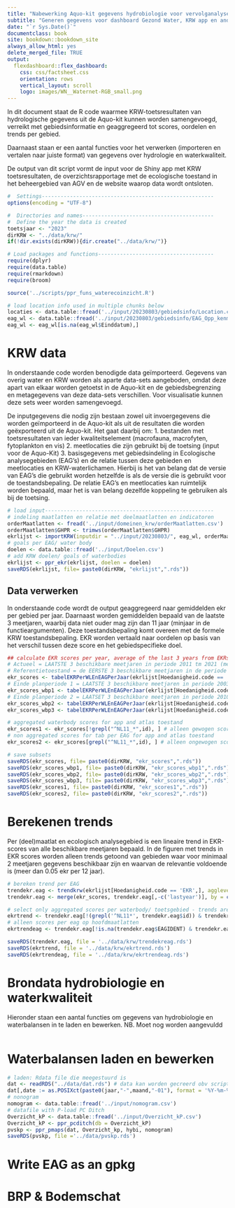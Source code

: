 ```yaml
---
title: "Nabewerking Aquo-kit gegevens hydrobiologie voor vervolganalyse"
subtitle: "Generen gegevens voor dashboard Gezond Water, KRW app en andere visualisaties"
date: "`r Sys.Date()`"
documentclass: book
site: bookdown::bookdown_site
always_allow_html: yes
delete_merged_file: TRUE
output: 
  flexdashboard::flex_dashboard:
    css: css/factsheet.css
    orientation: rows
    vertical_layout: scroll
    logo: images/WN__Waternet-RGB_small.png
---
```


In dit document staat de R code waarmee KRW-toetsresultaten van hydrologische gegevens uit de Aquo-kit kunnen worden samengevoegd, verreikt met gebiedsinformatie en geaggregeerd tot scores, oordelen en trends per gebied. 

Daarnaast staan er een aantal functies voor het verwerken (importeren en vertalen naar juiste format) van gegevens over hydrologie en waterkwaliteit. 

De output van dit script vormt de input voor de Shiny app met KRW toetsresultaten, de overzichtsrapportage met de ecologische toestand in het beheergebied van AGV en de website waarop data wordt ontsloten. 

```r
#  Settings-------------------------------------------------------
options(encoding = "UTF-8")

#  Directories and names------------------------------------------
#  Define the year the data is created 
toetsjaar <- "2023"
dirKRW <- "../data/krw/"
if(!dir.exists(dirKRW)){dir.create("../data/krw/")}

# Load packages and functions-------------------------------------
require(dplyr)
require(data.table)
require(rmarkdown)
require(broom)

source('../scripts/ppr_funs_waterecoinzicht.R')
```

```r
# load location info used in multiple chunks below
locaties <- data.table::fread('../input/20230803/gebiedsinfo/Location.csv')
eag_wl <- data.table::fread('../input/20230803/gebiedsinfo/EAG_Opp_kenmerken_20220811.csv')
eag_wl <- eag_wl[is.na(eag_wl$Einddatum),]
```

# KRW data

In onderstaande code worden benodigde data geïmporteerd. Gegevens van overig water en KRW worden als aparte data-sets aangeboden, omdat deze apart van elkaar worden getoetst in de Aquo-kit en de gebiedsbegrenzing en metagegevens van deze data-sets verschillen. Voor visualisatie kunnen deze sets weer worden samengevoegd. 

De inputgegevens die nodig zijn bestaan zowel uit invoergegevens die worden geïmporteerd in de Aquo-kit als uit de resultaten die worden geëxporteerd uit de Aquo-kit. Het gaat daarbij om:
1. bestanden met toetsresultaten van ieder kwaliteitselement (macrofauna, macrofyten, fytoplankton en vis) 
2. meetlocaties die zijn gebruikt bij de toetsing (input voor de Aquo-Kit)
3. basisgegevens met gebiedsindeling in Ecologische analysegebieden (EAG's) en de relatie tussen deze gebieden en meetlocaties en KRW-waterlichamen. Hierbij is het van belang dat de versie van EAG's die gebruikt worden hetzelfde is als de versie die is gebruikt voor de toestandsbepaling. De relatie EAG's en meetlocaties kan ruimtelijk worden bepaald, maar het is van belang dezelfde koppeling te gebruiken als bij de toetsing.

```r
# load input------------------------------------------------------
# indeling maatlatten en relatie met deelmaatlatten en indicatoren
orderMaatlatten <- fread('../input/domeinen_krw/orderMaatlatten.csv') 
orderMaatlatten$GHPR <- trimws(orderMaatlatten$GHPR)
ekrlijst <- importKRW(inputdir = "../input/20230803/", eag_wl, orderMaatlatten)
# goals per EAG/ water body
doelen <- data.table::fread('../input/Doelen.csv')
# add KRW doelen/ goals of waterbodies
ekrlijst <- ppr_ekr(ekrlijst, doelen = doelen) 
saveRDS(ekrlijst, file= paste0(dirKRW, "ekrlijst",".rds"))

```

## Data verwerken

In onderstaande code wordt de output geaggregeerd naar gemiddelden ekr per gebied per jaar. Daarnaast worden gemiddelden bepaald van de laatste 3 meetjaren, waarbij data niet ouder mag zijn dan 11 jaar (minjaar in de functieargumenten). Deze toestandsbepaling komt overeen met de formele KRW toestandsbepaling. EKR worden vertaald naar oordelen op basis van het verschil tussen deze score en het gebiedspecifieke doel.

```r
## calculate EKR scores per year, average of the last 3 years from EKRset
# Actueel = LAATSTE 3 beschikbare meetjaren in periode 2011 tm 2021 (meeste recente beschikbare gegevens)
# Referentietoestand = de EERSTE 3 beschikbare meetjaren in de periode 2006 tm 2013 (gelijk aan referentie voor overige wateren)
ekr_scores <- tabelEKRPerWLEnEAGPerJaar(ekrlijst[Hoedanigheid.code == 'EKR',], detail = "deel", minjaar = 2012)
# Einde planperiode 1 = LAATSTE 3 beschikbare meetjaren in periode 2003 tm 2014 (gelijk aan Toestand 2015 factsheets in WKP*) -2009tm2015
ekr_scores_wbp1 <- tabelEKRPerWLEnEAGPerJaar(ekrlijst[Hoedanigheid.code == 'EKR' & jaar > 2005 & jaar < 2015,], detail = "deel", minjaar = 2004)
# Einde planperiode 2 = LAATSET 3 beschikbare meetjaren in periode 2010 tm 2020 (gelijk aan Toestand 2021 factsheets in WKP*) -2016tm2021
ekr_scores_wbp2 <- tabelEKRPerWLEnEAGPerJaar(ekrlijst[Hoedanigheid.code == 'EKR' & jaar > 2014 & jaar < 2021,], detail = "deel", minjaar = 2010)
ekr_scores_wbp3 <- tabelEKRPerWLEnEAGPerJaar(ekrlijst[Hoedanigheid.code == 'EKR' & jaar > 2019 & jaar < 2027,], detail = "deel", minjaar = 2012)

# aggregated waterbody scores for app and atlas toestand
ekr_scores1 <- ekr_scores[!grepl("^NL11_*",id), ] # alleen gewogen scores selecteren
# non aggregated scores for tab per EAG for app and atlas toestand
ekr_scores2 <- ekr_scores[grepl("^NL11_*",id), ] # alleen ongewogen scores selecteren

# save subsets
saveRDS(ekr_scores, file= paste0(dirKRW, "ekr_scores",".rds"))
saveRDS(ekr_scores_wbp1, file= paste0(dirKRW, "ekr_scores_wbp1",".rds"))
saveRDS(ekr_scores_wbp2, file= paste0(dirKRW, "ekr_scores_wbp2",".rds"))
saveRDS(ekr_scores_wbp3, file= paste0(dirKRW, "ekr_scores_wbp3",".rds"))
saveRDS(ekr_scores1, file= paste0(dirKRW, "ekr_scores1",".rds"))
saveRDS(ekr_scores2, file= paste0(dirKRW, "ekr_scores2",".rds"))

```

# Berekenen trends

Per (deel)maatlat en ecologisch analysegebied is een lineaire trend in EKR-scores van alle beschikbare meetjaren bepaald. In de figuren met trends in EKR scores worden alleen trends getoond van gebieden waar voor minimaal 2 meetjaren gegevens beschikbaar zijn en waarvan de relevantie voldoende is (meer dan 0.05 ekr per 12 jaar).

```r
# bereken trend per EAG
trendekr.eag <- trendkrw(ekrlijst[Hoedanigheid.code == 'EKR',], agglevel = 'EAG') 
trendekr.eag <- merge(ekr_scores, trendekr.eag[,-c('lastyear')], by = c('id','EAGIDENT','facet_wrap_code', 'GHPR_level','watertype', "GEP_2022","waterlichaam"))

# select only aggregated scores per waterbody/ toetsgebied - trends are calculated based on total average scores per waterbody, NB. individual samples are not used for trends
ekrtrend <- trendekr.eag[!(grepl('^NL11*', trendekr.eag$id)) & trendekr.eag$level == 1,] 
# alleen scores per eag op hoofdmaatlatten
ekrtrendeag <- trendekr.eag[!is.na(trendekr.eag$EAGIDENT) & trendekr.eag$level == 1,] 

saveRDS(trendekr.eag, file = '../data/krw/trendekreag.rds')
saveRDS(ekrtrend, file = '../data/krw/ekrtrend.rds')
saveRDS(ekrtrendeag, file = '../data/krw/ekrtrendeag.rds')

```

# Brondata hydrobiologie en waterkwaliteit

Hieronder staan een aantal functies om gegevens van hydrobiologie en waterbalansen in te laden en bewerken. NB. Moet nog worden aangevuldd

```r

```

# Waterbalansen laden en bewerken

```r
# laden: Rdata file die meegestuurd is
dat <- readRDS("../data/dat.rds") # data kan worden gecreerd obv script: loadbalances
dat[,date := as.POSIXct(paste0(jaar,"-",maand,"-01"), format = '%Y-%m-%d')]
# nonogram
nomogram <- data.table::fread('../input/nomogram.csv')
# datafile with P-load PC Ditch
Overzicht_kP <- data.table::fread('../input/Overzicht_kP.csv')
Overzicht_kP <- ppr_pcditch(db = Overzicht_kP)
pvskp <- ppr_pmaps(dat, Overzicht_kp, hybi, nomogram) 
saveRDS(pvskp, file ='../data/pvskp.rds')
```

# Write EAG as an gpkg
# BRP & Bodemschat


